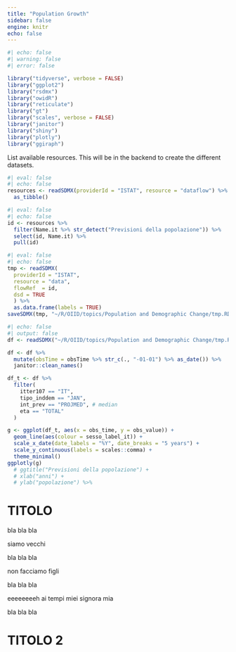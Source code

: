 ```yaml
---
title: "Population Growth"
sidebar: false
engine: knitr
echo: false
---
```


```r
#| echo: false
#| warning: false
#| error: false

library("tidyverse", verbose = FALSE)
library("ggplot2")
library("rsdmx")
library("owidR")
library("reticulate")
library("gt")
library("scales", verbose = FALSE)
library("janitor")
library("shiny")
library("plotly")
library("ggiraph")
```

List available resources. This will be in the backend to create the different datasets.

```r
#| eval: false
#| echo: false
resources <- readSDMX(providerId = "ISTAT", resource = "dataflow") %>% 
  as_tibble()
```

```r
#| eval: false
#| echo: false
id <- resources %>% 
  filter(Name.it %>% str_detect("Previsioni della popolazione")) %>% 
  select(id, Name.it) %>%
  pull(id)
```

```r
#| eval: false
#| echo: false
tmp <- readSDMX(
  providerId = "ISTAT",
  resource = "data", 
  flowRef  = id,
  dsd = TRUE
  ) %>% 
  as.data.frame(labels = TRUE)
saveSDMX(tmp, "~/R/OIID/topics/Population and Demographic Change/tmp.RData")
```

```r
#| echo: false
#| output: false
df <- readSDMX("~/R/OIID/topics/Population and Demographic Change/tmp.RData", isRData = TRUE)
```

```r
df <- df %>% 
  mutate(obsTime = obsTime %>% str_c(., "-01-01") %>% as_date()) %>% 
  janitor::clean_names()
```

```r
df_t <- df %>% 
  filter(
    itter107 == "IT",
    tipo_inddem == "JAN",
    int_prev == "PROJMED", # median
    eta == "TOTAL"
  )
```

```r
g <- ggplot(df_t, aes(x = obs_time, y = obs_value)) +
  geom_line(aes(colour = sesso_label_it)) +
  scale_x_date(date_labels = "%Y", date_breaks = "5 years") + 
  scale_y_continuous(labels = scales::comma) +
  theme_minimal()
ggplotly(g)
  # ggtitle("Previsioni della popolazione") +
  # xlab("anni") +
  # ylab("popolazione") %>% 
```

# TITOLO

bla bla bla

siamo vecchi

bla bla bla

non facciamo figli

bla bla bla

eeeeeeeeh ai tempi miei signora mia

bla bla bla

# TITOLO 2
